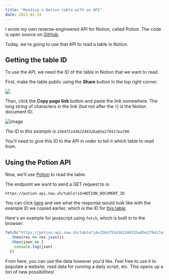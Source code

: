 ---
title: "Reading a Notion table with an API"
date: 2021-01-24
---


<NotionDeprecated />

I wrote my own reverse-engineered API for Notion, called Potion. The code is open source on [GitHub](https://github.com/benborgers/potion).

Today, we're going to use that API to read a table in Notion.

## Getting the table ID

To use the API, we need the ID of the table in Notion that we want to read.

First, make the table public using the **Share** button in the top right corner:

![](https://user-images.githubusercontent.com/30215449/105642546-659f3e00-5e58-11eb-9b4a-bc1e78ee1f49.png)

Then, click the **Copy page link** button and paste the link somewhere. The long string of characters in the link (but not after the `?`) is the Notion document ID:

![image](https://user-images.githubusercontent.com/30215449/105642549-6d5ee280-5e58-11eb-92af-a2063be272c6.png)


*The ID in this example is `2364751436224832ba85e279417ea798`.*

You'll need to give this ID to the API in order to tell it which table to read from.

## Using the Potion API

Now, we'll use [Potion](https://potion-api.now.sh) to read the table.

The endpoint we want to send a GET request to is:

```plain
https://potion-api.now.sh/table?id=NOTION_DOCUMENT_ID
```

You can click [here](https://potion-api.now.sh/table?id=2364751436224832ba85e279417ea798) and see what the response would look like with the example ID we copied earlier, which is the ID for [this table](https://notion.so/2364751436224832ba85e279417ea798).

Here's an example for javascript using `fetch`, which is built in to the browser:

```jsx
fetch("https://potion-api.now.sh/table?id=2364751436224832ba85e279417ea798")
  .then(res => res.json())
  .then(json => {
    console.log(json)
  })
```

From here, you can use the data however you'd like. Feel free to use it to populate a website, read data for running a daily script, etc. This opens up a ton of new possibilities!
